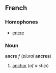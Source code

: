 ==French==
===Homophones===
*[[encre]]

===Noun===
'''ancre''' ''f'' (''plural'' '''ancres''')

#[[anchor]] (''of a ship'')